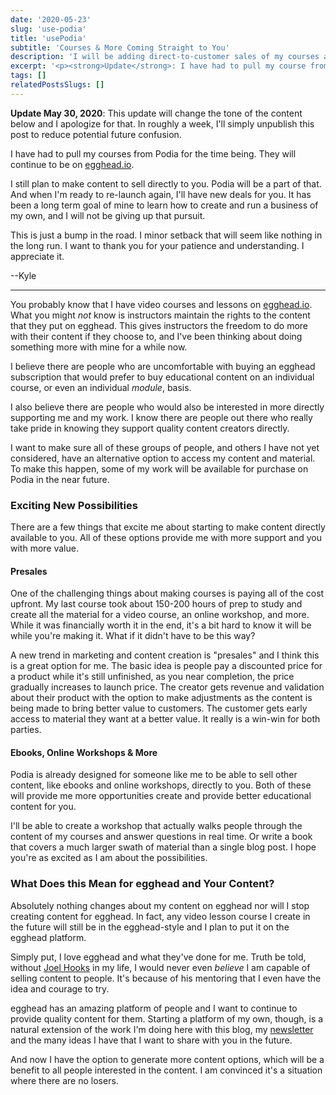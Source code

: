 ```yaml
---
date: '2020-05-23'
slug: 'use-podia'
title: 'usePodia'
subtitle: 'Courses & More Coming Straight to You'
description: 'I will be adding direct-to-customer sales of my courses and content using Podia as a platform in the future. This will create new options and opportunities for my content going forward.'
excerpt: '<p><strong>Update</strong>: I have had to pull my course from Podia for the time being. They will continue to be on egghead.io. There are still plans to bring new content directly to you in the near future.</p>'
tags: []
relatedPostsSlugs: []
---
```


**Update May 30, 2020**: This update will change the tone of the content below and I apologize for that. In roughly a week, I'll simply unpublish this post to reduce potential future confusion.

I have had to pull my courses from Podia for the time being. They will continue to be on [egghead.io](https://egghead.io).

I still plan to make content to sell directly to you. Podia will be a part of that. And when I'm ready to re-launch again, I'll have new deals for you. It has been a long term goal of mine to learn how to create and run a business of my own, and I will not be giving up that pursuit.

This is just a bump in the road. I minor setback that will seem like nothing in the long run. I want to thank you for your patience and understanding. I appreciate it.

--Kyle

<hr />

You probably know that I have video courses and lessons on [egghead.io](https://egghead.io). What you might _not_ know is instructors maintain the rights to the content that they put on egghead. This gives instructors the freedom to do more with their content if they choose to, and I've been thinking about doing something more with mine for a while now.

I believe there are people who are uncomfortable with buying an egghead subscription <Marker content="It's totally worth the money. Even at full price." /> that would prefer to buy educational content on an individual course, or even an individual _module_, basis. <Marker content="I know because I'm one of them. Your course may be worth $300, but I only want sections 3 & 4 and I'd pay you $150 if you gave me the option." />

I also believe there are people who would also be interested in more directly supporting me and my work. I know there are people out there who really take pride in knowing they support quality content creators directly.

I want to make sure all of these groups of people, and others I have not yet considered, have an alternative option to access my content and material. To make this happen, some of my work will be available for purchase on Podia in the near future.

### Exciting New Possibilities

There are a few things that excite me about starting to make content directly available to you. All of these options provide me with more support and you with more value.

#### Presales

One of the challenging things about making courses is paying all of the cost upfront. My last course took about 150-200 hours of prep to study and create all the material for a video course, an online workshop, and more. While it was financially worth it in the end, it's a bit hard to know it will be while you're making it. What if it didn't have to be this way?

A new trend in marketing and content creation is "presales" and I think this is a great option for me. The basic idea is people pay a discounted price for a product while it's still unfinished, as you near completion, the price gradually increases to launch price. The creator gets revenue and validation about their product with the option to make adjustments as the content is being made to bring better value to customers. The customer gets early access to material they want at a better value. It really is a win-win for both parties.

#### Ebooks, Online Workshops & More

Podia is already designed for someone like me to be able to sell other content, like ebooks and online workshops, directly to you. Both of these will provide me more opportunities create and provide better educational content for you.

I'll be able to create a workshop that actually walks people through the content of my courses and answer questions in real time. Or write a book that covers a much larger swath of material than a single blog post. I hope you're as excited as I am about the possibilities.

### What Does this Mean for egghead and Your Content?

Absolutely nothing changes about my content on egghead nor will I stop creating content for egghead. In fact, any video lesson course I create in the future will still be in the egghead-style and I plan to put it on the egghead platform.

Simply put, I love egghead and what they've done for me. Truth be told, without [Joel Hooks](https://twitter.com/jhooks) in my life, I would never even _believe_ I am capable of selling content to people. It's because of his mentoring that I even have the idea and courage to try.

egghead has an amazing platform of people and I want to continue to provide quality content for them. Starting a platform of my own, though, is a natural extension of the work I'm doing here with this blog, my [newsletter](/newsletter) and the many ideas I have that I want to share with you in the future.

And now I have the option to generate more content options, which will be a benefit to all people interested in the content. I am convinced it's a situation where there are no losers.
